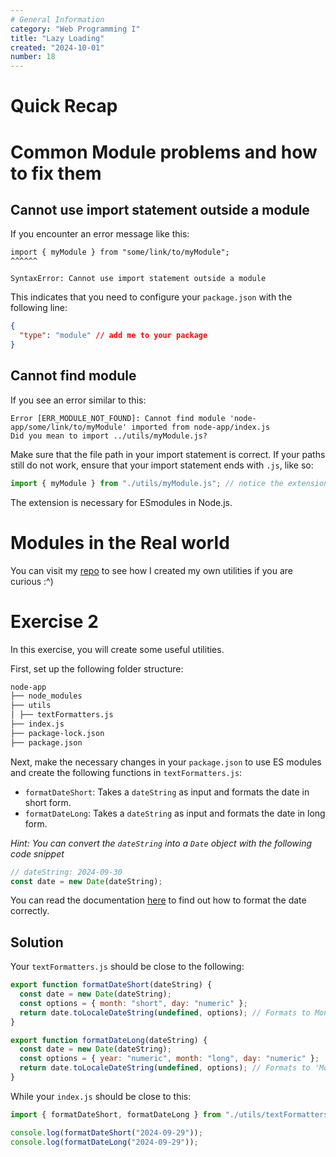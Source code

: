 ```yaml
---
# General Information
category: "Web Programming I"
title: "Lazy Loading"
created: "2024-10-01"
number: 18
---
```


# Quick Recap

# Common Module problems and how to fix them

## Cannot use import statement outside a module

If you encounter an error message like this:

```text
import { myModule } from "some/link/to/myModule";
^^^^^^

SyntaxError: Cannot use import statement outside a module
```

This indicates that you need to configure your `package.json` with the following line:

```json
{
  "type": "module" // add me to your package
}
```

## Cannot find module

If you see an error similar to this:

```text
Error [ERR_MODULE_NOT_FOUND]: Cannot find module 'node-app/some/link/to/myModule' imported from node-app/index.js
Did you mean to import ../utils/myModule.js?
```

Make sure that the file path in your import statement is correct. If your paths still do not work, ensure that your import statement ends with `.js`, like so:

```js
import { myModule } from "./utils/myModule.js"; // notice the extension
```

The extension is necessary for ESmodules in Node.js.

# Modules in the Real world

You can visit my [repo](https://github.com/elizabeth-poggie/elizabeth-poggie/tree/main/src/utils) to see how I created my own utilities if you are curious :^)

# Exercise 2

In this exercise, you will create some useful utilities.

First, set up the following folder structure:

```md
node-app
├── node_modules
├── utils
│ ├── textFormatters.js
├── index.js
├── package-lock.json
├── package.json
```

Next, make the necessary changes in your `package.json` to use ES modules and create the following functions in `textFormatters.js`:

- `formatDateShort`: Takes a `dateString` as input and formats the date in short form.
- `formatDateLong`: Takes a `dateString` as input and formats the date in long form.

_Hint: You can convert the `dateString` into a `Date` object with the following code snippet_

```js
// dateString: 2024-09-30
const date = new Date(dateString);
```

You can read the documentation [here](https://developer.mozilla.org/en-US/docs/Web/JavaScript/Reference/Global_Objects/Date/toLocaleDateString) to find out how to format the date correctly.

## Solution

Your `textFormatters.js` should be close to the following:

```js
export function formatDateShort(dateString) {
  const date = new Date(dateString);
  const options = { month: "short", day: "numeric" };
  return date.toLocaleDateString(undefined, options); // Formats to Month Day
}

export function formatDateLong(dateString) {
  const date = new Date(dateString);
  const options = { year: "numeric", month: "long", day: "numeric" };
  return date.toLocaleDateString(undefined, options); // Formats to 'Month Day, Year'
}
```

While your `index.js` should be close to this:

```js
import { formatDateShort, formatDateLong } from "./utils/textFormatters.js";

console.log(formatDateShort("2024-09-29"));
console.log(formatDateLong("2024-09-29"));
```
